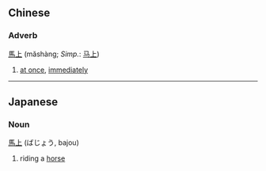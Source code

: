 ==Chinese==
===Adverb===
[[馬]][[上]] (măshàng; ''Simp.'': [[马上]])

# [[at once]], [[immediately]]

----

==Japanese==
===Noun===
[[馬]][[上]] (ばじょう, bajou)

# riding a [[horse]]